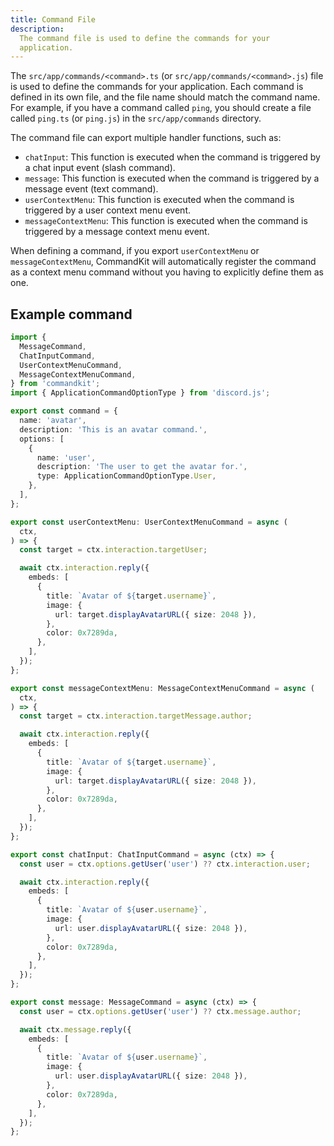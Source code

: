 ```yaml
---
title: Command File
description:
  The command file is used to define the commands for your
  application.
---
```


The `src/app/commands/<command>.ts` (or
`src/app/commands/<command>.js`) file is used to define the commands
for your application. Each command is defined in its own file, and the
file name should match the command name. For example, if you have a
command called `ping`, you should create a file called `ping.ts` (or
`ping.js`) in the `src/app/commands` directory.

The command file can export multiple handler functions, such as:

- `chatInput`: This function is executed when the command is triggered
  by a chat input event (slash command).
- `message`: This function is executed when the command is triggered
  by a message event (text command).
- `userContextMenu`: This function is executed when the command is
  triggered by a user context menu event.
- `messageContextMenu`: This function is executed when the command is
  triggered by a message context menu event.

When defining a command, if you export `userContextMenu` or
`messageContextMenu`, CommandKit will automatically register the
command as a context menu command without you having to explicitly
define them as one.

## Example command

```ts title="src/app/commands/avatar.ts"
import {
  MessageCommand,
  ChatInputCommand,
  UserContextMenuCommand,
  MessageContextMenuCommand,
} from 'commandkit';
import { ApplicationCommandOptionType } from 'discord.js';

export const command = {
  name: 'avatar',
  description: 'This is an avatar command.',
  options: [
    {
      name: 'user',
      description: 'The user to get the avatar for.',
      type: ApplicationCommandOptionType.User,
    },
  ],
};

export const userContextMenu: UserContextMenuCommand = async (
  ctx,
) => {
  const target = ctx.interaction.targetUser;

  await ctx.interaction.reply({
    embeds: [
      {
        title: `Avatar of ${target.username}`,
        image: {
          url: target.displayAvatarURL({ size: 2048 }),
        },
        color: 0x7289da,
      },
    ],
  });
};

export const messageContextMenu: MessageContextMenuCommand = async (
  ctx,
) => {
  const target = ctx.interaction.targetMessage.author;

  await ctx.interaction.reply({
    embeds: [
      {
        title: `Avatar of ${target.username}`,
        image: {
          url: target.displayAvatarURL({ size: 2048 }),
        },
        color: 0x7289da,
      },
    ],
  });
};

export const chatInput: ChatInputCommand = async (ctx) => {
  const user = ctx.options.getUser('user') ?? ctx.interaction.user;

  await ctx.interaction.reply({
    embeds: [
      {
        title: `Avatar of ${user.username}`,
        image: {
          url: user.displayAvatarURL({ size: 2048 }),
        },
        color: 0x7289da,
      },
    ],
  });
};

export const message: MessageCommand = async (ctx) => {
  const user = ctx.options.getUser('user') ?? ctx.message.author;

  await ctx.message.reply({
    embeds: [
      {
        title: `Avatar of ${user.username}`,
        image: {
          url: user.displayAvatarURL({ size: 2048 }),
        },
        color: 0x7289da,
      },
    ],
  });
};
```
